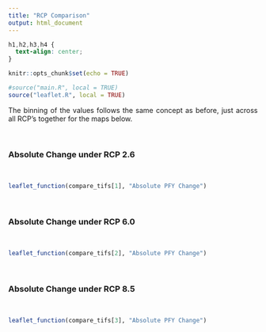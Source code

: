 ```yaml
---
title: "RCP Comparison"
output: html_document
---
```

```css
h1,h2,h3,h4 {
  text-align: center;
}
```

<style>
body {
text-align: justify}
</style>

```r
knitr::opts_chunk$set(echo = TRUE)
```


```r

#source("main.R", local = TRUE)
source("leaflet.R", local = TRUE)
```

The binning of the values follows the same concept as before, just across all RCP's together for the maps below. 

<br>

### Absolute Change under RCP 2.6
<br>
```r
leaflet_function(compare_tifs[1], "Absolute PFY Change")
```

<br> 

### Absolute Change under RCP 6.0
<br>
```r
leaflet_function(compare_tifs[2], "Absolute PFY Change")
```

<br> 

### Absolute Change under RCP 8.5
<br>
```r
leaflet_function(compare_tifs[3], "Absolute PFY Change")
```
